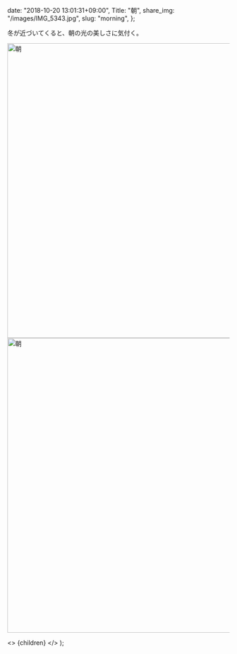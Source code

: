 
  date: "2018-10-20 13:01:31+09:00",
  Title: "朝",
  share_img: "/images/IMG_5343.jpg",
  slug: "morning",
};

冬が近づいてくると、朝の光の美しさに気付く。

<img src="/Users/dream_exp/Desktop/Projects/ikyoukoujitsu/ikyoukoujitsu-v2/public/images/IMG_5343.jpg" alt="朝" width="1000" height="667" />

<img src="/Users/dream_exp/Desktop/Projects/ikyoukoujitsu/ikyoukoujitsu-v2/public/images/IMG_5344.jpg" alt="朝" width="1000" height="667" />

  <>
    <Head>
      <title>{meta.Title} | 異郷好実</title>
    </Head>
    <PostLayout meta={meta}>{children}</PostLayout>
  </>
);
